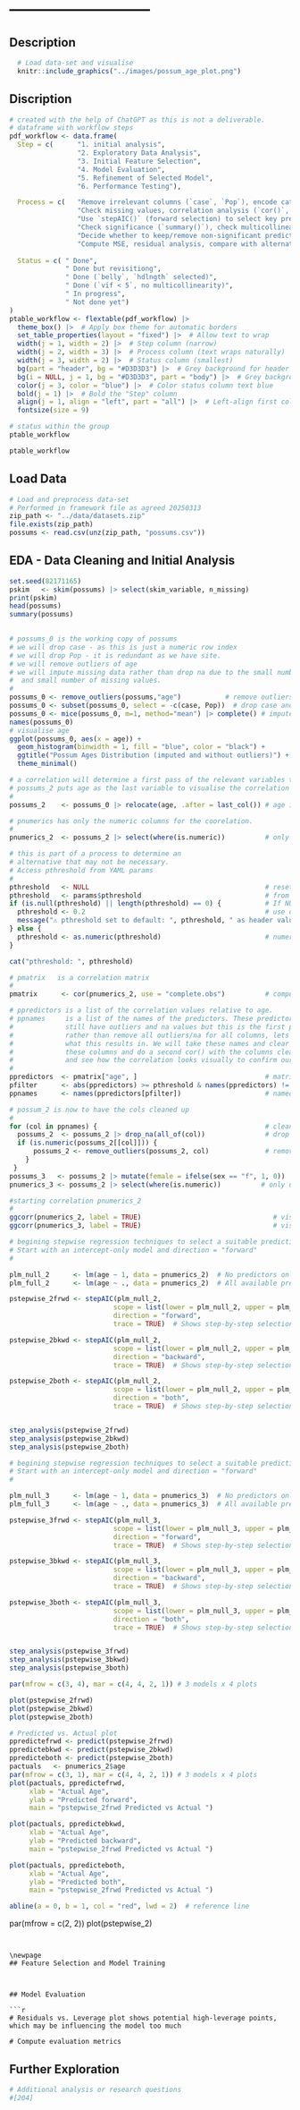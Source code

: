 

# ---------------------------

## Description

```r
  # Load data-set and visualise
  knitr::include_graphics("../images/possum_age_plot.png")

```
## Discription

```r
# created with the help of ChatGPT as this is not a deliverable. 
# dataframe with workflow steps
pdf_workflow <- data.frame(
  Step = c(      "1. initial analysis", 
                 "2. Exploratory Data Analysis", 
                 "3. Initial Feature Selection", 
                 "4. Model Evaluation", 
                 "5. Refinement of Selected Model", 
                 "6. Performance Testing"),

  Process = c(   "Remove irrelevant columns (`case`, `Pop`), encode categorical variables", 
                 "Check missing values, correlation analysis (`cor()`, `ggcorr()`)", 
                 "Use `stepAIC()` (forward selection) to select key predictors", 
                 "Check significance (`summary()`), check multicollinearity (`vif()`)", 
                 "Decide whether to keep/remove non-significant predictors (`hdlngth`)", 
                 "Compute MSE, residual analysis, compare with alternative models"),
  
  Status = c( " Done", 
              " Done but revisitiong", 
              " Done (`belly`, `hdlngth` selected)", 
              " Done (`vif < 5`, no multicollinearity)", 
              " In progress", 
              " Not done yet")
)
ptable_workflow <- flextable(pdf_workflow) |>
  theme_box() |>  # Apply box theme for automatic borders
  set_table_properties(layout = "fixed") |>  # Allow text to wrap
  width(j = 1, width = 2) |>  # Step column (narrow)
  width(j = 2, width = 3) |>  # Process column (text wraps naturally)
  width(j = 3, width = 2) |>  # Status column (smallest)
  bg(part = "header", bg = "#D3D3D3") |>  # Grey background for header row
  bg(i = NULL, j = 1, bg = "#D3D3D3", part = "body") |>  # Grey background for first column
  color(j = 3, color = "blue") |>  # Color status column text blue
  bold(j = 1) |>  # Bold the "Step" column
  align(j = 1, align = "left", part = "all") |>  # Left-align first column
  fontsize(size = 9)  

# status within the group
ptable_workflow


```

```r
ptable_workflow
```


## Load Data

```r

# Load and preprocess data-set
# Performed in framework file as agreed 20250313
zip_path <- "../data/datasets.zip"
file.exists(zip_path)
possums <- read.csv(unz(zip_path, "possums.csv"))

```

## EDA - Data Cleaning and  Initial Analysis

```r

set.seed(82171165) 
pskim   <- skim(possums) |> select(skim_variable, n_missing)
print(pskim)                           
head(possums)    
summary(possums)
  
```

```r
# possums_0 is the working copy of possums
# we will drop case - as this is just a numeric row index
# we will drop Pop - it is redundant as we have site. 
# we will remove outliers of age
# we will impute missing data rather than drop na due to the small number of rows
#  and small number of missing values. 
#
possums_0 <- remove_outliers(possums,"age")           # remove outliers
possums_0 <- subset(possums_0, select = -c(case, Pop))  # drop case and Pop
possums_0 <- mice(possums_0, m=1, method="mean") |> complete() # impute
names(possums_0)
# visualise age 
ggplot(possums_0, aes(x = age)) +
  geom_histogram(binwidth = 1, fill = "blue", color = "black") +
  ggtitle("Possum Ages Distribution (imputed and without outliers)") +
  theme_minimal()

```



```r

# a correlation will determine a first pass of the relevant variables to be used
# possums_2 puts age as the last variable to visualise the correlation easily. 
#
possums_2    <- possums_0 |> relocate(age, .after = last_col()) # age is last for ease of analysis 

# pnumerics has only the numeric columns for the coorelation.
#
pnumerics_2  <- possums_2 |> select(where(is.numeric))          # only use numeric columns  
```

```r

# this is part of a process to determine an 
# alternative that may not be necessary. 
# Access pthreshold from YAML params
#
pthreshold   <- NULL                                            # reset
pthreshold   <- params$pthreshold                               # from yaml parameters
if (is.null(pthreshold) || length(pthreshold) == 0) {           # If NULL or empty, assign default
  pthreshold <- 0.2                                             # use default
  message("⚠️ pthreshold set to default: ", pthreshold, " as header value was invalid.")
} else {
  pthreshold <- as.numeric(pthreshold)                          # numeric value
}

cat("pthreshold: ", pthreshold)

```

```r

# pmatrix   is a correlation matrix
#
pmatrix      <- cor(pnumerics_2, use = "complete.obs")          # compute 

# ppredictors is a list of the correlation values relative to age. 
# ppnames     is a list of the names of the predictors. These predictors have 
#             still have outliers and na values but this is the first pass.
#             rather than remove all outliers/na for all columns, lets see
#             what this results in. We will take these names and clear only
#             these columns and do a second cor() with the columns cleaned up
#             and see how the correlation looks visually to confirm our choices
#
ppredictors  <- pmatrix["age", ]                                # matrix values relative to age 
pfilter      <- abs(ppredictors) >= pthreshold & names(ppredictors) != "age"  #bool list of participants 
ppnames      <- names(ppredictors[pfilter])                     # named list of participants.  

# possum_2 is now to have the cols cleaned up 
#
for (col in ppnames) {                                          # cleanup outliers and na
  possums_2  <- possums_2 |> drop_na(all_of(col))               # drop na rows of participants
  if (is.numeric(possums_2[[col]])) {
      possums_2 <- remove_outliers(possums_2, col)              # remove outliers for participants
    }
 }
possums_3   <- possums_2 |> mutate(female = ifelse(sex == "f", 1, 0))
pnumerics_3 <- possums_2 |> select(where(is.numeric))          # only use numeric columns

```
\newpage 
```r

#starting correlation pnumerics_2
#
ggcorr(pnumerics_2, label = TRUE)                                 # visualise correlation matrix
ggcorr(pnumerics_3, label = TRUE)                                 # visualise correlation matrix

```

```r

# begining stepwise regression techniques to select a suitable predictive model.
# Start with an intercept-only model and direction = "forward"
#

plm_null_2      <- lm(age ~ 1, data = pnumerics_2)  # No predictors only intercept
plm_full_2      <- lm(age ~ ., data = pnumerics_2)  # All available predictor

pstepwise_2frwd <- stepAIC(plm_null_2, 
                          scope = list(lower = plm_null_2, upper = plm_full_2), 
                          direction = "forward", 
                          trace = TRUE)  # Shows step-by-step selection

pstepwise_2bkwd <- stepAIC(plm_null_2, 
                          scope = list(lower = plm_null_2, upper = plm_full_2), 
                          direction = "backward", 
                          trace = TRUE)  # Shows step-by-step selection

pstepwise_2both <- stepAIC(plm_null_2, 
                          scope = list(lower = plm_null_2, upper = plm_full_2), 
                          direction = "both", 
                          trace = TRUE)  # Shows step-by-step selection


step_analysis(pstepwise_2frwd)
step_analysis(pstepwise_2bkwd)
step_analysis(pstepwise_2both)

```

```r

# begining stepwise regression techniques to select a suitable predictive model.
# Start with an intercept-only model and direction = "forward"
#

plm_null_3      <- lm(age ~ 1, data = pnumerics_3)  # No predictors only intercept
plm_full_3      <- lm(age ~ ., data = pnumerics_3)  # All available predictor

pstepwise_3frwd <- stepAIC(plm_null_3, 
                          scope = list(lower = plm_null_3, upper = plm_full_3), 
                          direction = "forward", 
                          trace = TRUE)  # Shows step-by-step selection

pstepwise_3bkwd <- stepAIC(plm_null_3, 
                          scope = list(lower = plm_null_3, upper = plm_full_3), 
                          direction = "backward", 
                          trace = TRUE)  # Shows step-by-step selection

pstepwise_3both <- stepAIC(plm_null_3, 
                          scope = list(lower = plm_null_3, upper = plm_full_3), 
                          direction = "both", 
                          trace = TRUE)  # Shows step-by-step selection


step_analysis(pstepwise_3frwd)
step_analysis(pstepwise_3bkwd)
step_analysis(pstepwise_3both)

```




```r
par(mfrow = c(3, 4), mar = c(4, 4, 2, 1)) # 3 models x 4 plots

plot(pstepwise_2frwd)
plot(pstepwise_2bkwd)
plot(pstepwise_2both)

# Predicted vs. Actual plot
ppredictefrwd <- predict(pstepwise_2frwd)
ppredictebkwd <- predict(pstepwise_2bkwd)
ppredicteboth <- predict(pstepwise_2both)
pactuals   <- pnumerics_2$age
par(mfrow = c(3, 1), mar = c(4, 4, 2, 1)) # 3 models x 4 plots
plot(pactuals, ppredictefrwd,
     xlab = "Actual Age",
     ylab = "Predicted forward",
     main = "pstepwise_2frwd Predicted vs Actual ")

plot(pactuals, ppredictebkwd,
     xlab = "Actual Age",
     ylab = "Predicted backward",
     main = "pstepwise_2frwd Predicted vs Actual ")

plot(pactuals, ppredicteboth,
     xlab = "Actual Age",
     ylab = "Predicted both",
     main = "pstepwise_2frwd Predicted vs Actual ")

abline(a = 0, b = 1, col = "red", lwd = 2)  # reference line

```

par(mfrow = c(2, 2))
plot(pstepwise_2)
```


\newpage
## Feature Selection and Model Training



## Model Evaluation

```r
# Residuals vs. Leverage plot shows potential high-leverage points, which may be influencing the model too much

# Compute evaluation metrics
```

## Further Exploration

```r
# Additional analysis or research questions 
#[204]
```
